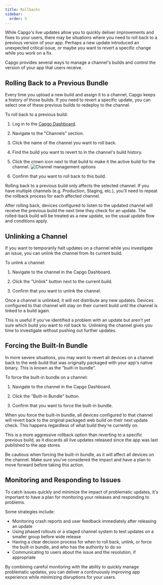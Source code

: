 ```yaml
---
title: Rollbacks
sidebar:
  order: 5
---
```



While Capgo's live updates allow you to quickly deliver improvements and fixes to your users, there may be situations where you need to roll back to a previous version of your app. Perhaps a new update introduced an unexpected critical issue, or maybe you want to revert a specific change while you work on a fix.

Capgo provides several ways to manage a channel's builds and control the version of your app that users receive.

## Rolling Back to a Previous Bundle

Every time you upload a new build and assign it to a channel, Capgo keeps a history of those builds. If you need to revert a specific update, you can select one of these previous builds to redeploy to the channel.

To roll back to a previous build:

<Steps>

1. Log in to the [Capgo Dashboard](https://app.capgo.io).

2. Navigate to the "Channels" section.

3. Click the name of the channel you want to roll back.

4. Find the build you want to revert to in the channel's build history.

5. Click the crown icon next to that build to make it the active build for the channel.
   ![Channel management options](/select_bundle.webp)

6. Confirm that you want to roll back to this build.

</Steps>

<Aside type="note">
Rolling back to a previous build only affects the selected channel. If you have multiple channels (e.g. Production, Staging, etc.), you'll need to repeat the rollback process for each affected channel.
</Aside>

After rolling back, devices configured to listen to the updated channel will receive the previous build the next time they check for an update. The rolled-back build will be treated as a new update, so the usual update flow and conditions apply.

## Unlinking a Channel

If you want to temporarily halt updates on a channel while you investigate an issue, you can unlink the channel from its current build. 

To unlink a channel:

1. Navigate to the channel in the Capgo Dashboard.

2. Click the "Unlink" button next to the current build.

3. Confirm that you want to unlink the channel.

Once a channel is unlinked, it will not distribute any new updates. Devices configured to that channel will stay on their current build until the channel is linked to a build again.

This is useful if you've identified a problem with an update but aren't yet sure which build you want to roll back to. Unlinking the channel gives you time to investigate without pushing out further updates.

## Forcing the Built-In Bundle

In more severe situations, you may want to revert all devices on a channel back to the web build that was originally packaged with your app's native binary. This is known as the "built-in bundle".

To force the built-in bundle on a channel:

1. Navigate to the channel in the Capgo Dashboard.

2. Click the "Built-in Bundle" button.

3. Confirm that you want to force the built-in bundle.

When you force the built-in bundle, all devices configured to that channel will revert back to the original packaged web build on their next update check. This happens regardless of what build they're currently on.

This is a more aggressive rollback option than reverting to a specific previous build, as it discards all live updates released since the app was last published to the app stores.

<Aside type="caution">
Be cautious when forcing the built-in bundle, as it will affect all devices on the channel. Make sure you've considered the impact and have a plan to move forward before taking this action.
</Aside>

## Monitoring and Responding to Issues

To catch issues quickly and minimize the impact of problematic updates, it's important to have a plan for monitoring your releases and responding to problems.

Some strategies include:

- Monitoring crash reports and user feedback immediately after releasing an update
- Using phased rollouts or a staged channel system to test updates on a smaller group before wide release
- Having a clear decision process for when to roll back, unlink, or force the built-in bundle, and who has the authority to do so
- Communicating to users about the issue and the resolution, if appropriate

By combining careful monitoring with the ability to quickly manage problematic updates, you can deliver a continuously improving app experience while minimizing disruptions for your users.
